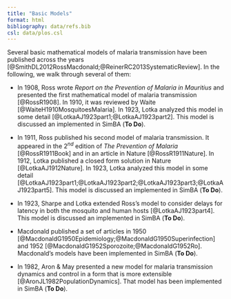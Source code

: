 ```yaml
---
title: "Basic Models"  
format: html
bibliography: data/refs.bib
csl: data/plos.csl 
---
```


Several basic mathematical models of malaria transmission have been published across the years [@SmithDL2012RossMacdonald;@ReinerRC2013SystematicReview]. In the following, we walk through several of them:

+ In 1908, Ross wrote *Report on the Prevention of Malaria in Mauritius* and presented the first mathematical model of malaria transmission [@RossR1908]. In 1910, it was reviewed by Waite [@WaiteH1910MosquitoesMalaria]. In 1923, Lotka analyzed this model in some detail [@LotkaAJ1923part1;@LotkaAJ1923part2]. This model is discussed an implemented in SimBA (**To Do**). 

+ In 1911, Ross published his second model of malaria transmission. It appeared in the $2^{nd}$ edition of *The Prevention of Malaria* [@RossR1911Book] and in an article in Nature [@RossR1911Nature]. In 1912, Lotka published a closed form solution in Nature [@LotkaAJ1912Nature]. In 1923, Lotka analyzed this model in some detail [@LotkaAJ1923part1;@LotkaAJ1923part2;@LotkaAJ1923part3;@LotkaAJ1923part5]. This model is discussed an implemented in SimBA (**To Do**). 

+ In 1923, Sharpe and Lotka extended Ross's model to consider delays for latency in both the mosquito and human hosts [@LotkaAJ1923part4]. This model is discussed an implemented in SimBA (**To Do**). 

+ Macdonald published a set of articles in 1950 [@MacdonaldG1950Epidemiology;@MacdonaldG1950Superinfection] and 1952 [@MacdonaldG1952Sporozoite;@MacdonaldG1952Ro]. Macdonald's models have been implemented in SimBA (**To Do**). 

+ In 1982, Aron & May presented a new model for malaria transmission dynamics and control in a form that is more extensible [@AronJL1982PopulationDynamics]. That model has been implemented in SimBA (**To Do**). 
